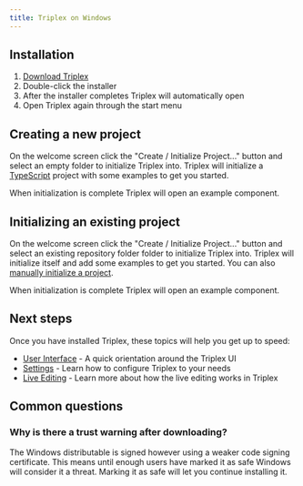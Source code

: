 ```yaml
---
title: Triplex on Windows
---
```


## Installation

1. [Download Triplex](/download)
1. Double-click the installer
1. After the installer completes Triplex will automatically open
1. Open Triplex again through the start menu

## Creating a new project

On the welcome screen click the "Create / Initialize Project..." button and
select an empty folder to initialize Triplex into. Triplex will initialize a
[TypeScript](https://www.typescriptlang.org/) project with some examples to get
you started.

When initialization is complete Triplex will open an example component.

## Initializing an existing project

On the welcome screen click the "Create / Initialize Project..." button and
select an existing repository folder folder to initialize Triplex into. Triplex
will initialize itself and add some examples to get you started. You can also
[manually initialize a project](/docs/setup/manual-setup).

When initialization is complete Triplex will open an example component.

## Next steps

Once you have installed Triplex, these topics will help you get up to speed:

- [User Interface](/docs/get-started/user-interface) - A quick orientation
  around the Triplex UI
- [Settings](/docs/get-started/settings) - Learn how to configure Triplex to
  your needs
- [Live Editing](/docs/user-guide/live-editing) - Learn more about how the live
  editing works in Triplex

## Common questions

### Why is there a trust warning after downloading?

The Windows distributable is signed however using a weaker code signing
certificate. This means until enough users have marked it as safe Windows will
consider it a threat. Marking it as safe will let you continue installing it.
